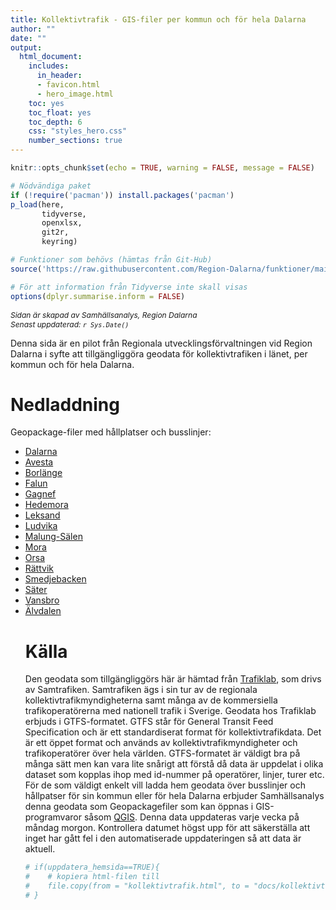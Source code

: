 ```yaml
---
title: Kollektivtrafik - GIS-filer per kommun och för hela Dalarna
author: ""
date: ""
output: 
  html_document:
    includes:
      in_header: 
      - favicon.html
      - hero_image.html
    toc: yes
    toc_float: yes
    toc_depth: 6
    css: "styles_hero.css"
    number_sections: true
---
```


```r
knitr::opts_chunk$set(echo = TRUE, warning = FALSE, message = FALSE)

# Nödvändiga paket
if (!require('pacman')) install.packages('pacman')
p_load(here,
       tidyverse,
       openxlsx,
       git2r,
       keyring)

# Funktioner som behövs (hämtas från Git-Hub)
source('https://raw.githubusercontent.com/Region-Dalarna/funktioner/main/func_API.R')

# För att information från Tidyverse inte skall visas
options(dplyr.summarise.inform = FALSE)


```

<p style = "font-size:12px">
<i>Sidan är skapad av Samhällsanalys, Region Dalarna<br>
Senast uppdaterad: `r Sys.Date()`</i>
</p>

Denna sida är en pilot från Regionala utvecklingsförvaltningen vid Region Dalarna i syfte att tillgängliggöra geodata för kollektivtrafiken i länet, per kommun och för hela Dalarna. 
<br>

# Nedladdning

Geopackage-filer med hållplatser och busslinjer:

<ul>

<li> [Dalarna](https://github.com/Region-Dalarna/kollektivtrafik_gisfiler/raw/refs/heads/main/gis-filer/Kollektivtrafik_Dalarna.gpkg) </li>

<li> [Avesta](https://github.com/Region-Dalarna/kollektivtrafik_gisfiler/raw/refs/heads/main/gis-filer/Kollektivtrafik_Avesta.gpkg) </li>
    
<li> [Borlänge](https://github.com/Region-Dalarna/kollektivtrafik_gisfiler/raw/refs/heads/main/gis-filer/Kollektivtrafik_Borlange.gpkg) </li>

<li> [Falun](https://github.com/Region-Dalarna/kollektivtrafik_gisfiler/raw/refs/heads/main/gis-filer/Kollektivtrafik_Falun.gpkg) </li>

<li> [Gagnef](https://github.com/Region-Dalarna/kollektivtrafik_gisfiler/raw/refs/heads/main/gis-filer/Kollektivtrafik_Gagnef.gpkg) </li>

<li> [Hedemora](https://github.com/Region-Dalarna/kollektivtrafik_gisfiler/raw/refs/heads/main/gis-filer/Kollektivtrafik_Hedemora.gpkg) </li>

<li> [Leksand](https://github.com/Region-Dalarna/kollektivtrafik_gisfiler/raw/refs/heads/main/gis-filer/Kollektivtrafik_Leksand.gpkg) </li>

<li> [Ludvika](https://github.com/Region-Dalarna/kollektivtrafik_gisfiler/raw/refs/heads/main/gis-filer/Kollektivtrafik_Ludvika.gpkg) </li>

<li> [Malung-Sälen](https://github.com/Region-Dalarna/kollektivtrafik_gisfiler/raw/refs/heads/main/gis-filer/Kollektivtrafik_Malung-Salen.gpkg) </li>

<li> [Mora](https://github.com/Region-Dalarna/kollektivtrafik_gisfiler/raw/refs/heads/main/gis-filer/Kollektivtrafik_Mora.gpkg) </li>

<li> [Orsa](https://github.com/Region-Dalarna/kollektivtrafik_gisfiler/raw/refs/heads/main/gis-filer/Kollektivtrafik_Orsa.gpkg) </li>

<li> [Rättvik](https://github.com/Region-Dalarna/kollektivtrafik_gisfiler/raw/refs/heads/main/gis-filer/Kollektivtrafik_Rattvik.gpkg) </li>

<li> [Smedjebacken](https://github.com/Region-Dalarna/kollektivtrafik_gisfiler/raw/refs/heads/main/gis-filer/Kollektivtrafik_Smedjebacken.gpkg) </li>

<li> [Säter](https://github.com/Region-Dalarna/kollektivtrafik_gisfiler/raw/refs/heads/main/gis-filer/Kollektivtrafik_Sater.gpkg) </li>

<li> [Vansbro](https://github.com/Region-Dalarna/kollektivtrafik_gisfiler/raw/refs/heads/main/gis-filer/Kollektivtrafik_Vansbro.gpkg) </li>

<li> [Älvdalen](https://github.com/Region-Dalarna/kollektivtrafik_gisfiler/raw/refs/heads/main/gis-filer/Kollektivtrafik_Alvdalen.gpkg) </li>

# Källa

Den geodata som tillgängliggörs här är hämtad från [Trafiklab](https://www.trafiklab.se/sv/), som drivs av Samtrafiken. Samtrafiken ägs i sin tur av de regionala kollektivtrafikmyndigheterna samt många av de kommersiella trafikoperatörerna med nationell trafik i Sverige. Geodata hos Trafiklab erbjuds i GTFS-formatet. GTFS står för General Transit Feed Specification och är ett standardiserat format för kollektivtrafikdata. Det är ett öppet format och används av kollektivtrafikmyndigheter och trafikoperatörer över hela världen. GTFS-formatet är väldigt bra på många sätt men kan vara lite snårigt att förstå då data är uppdelat i olika dataset som kopplas ihop med id-nummer på operatörer, linjer, turer etc. För de som väldigt enkelt vill ladda hem geodata över busslinjer och hållpatser för sin kommun eller för hela Dalarna erbjuder Samhällsanalys denna geodata som Geopackagefiler som kan öppnas i GIS-programvaror såsom [QGIS](www.qgis.org). Denna data uppdateras varje vecka på måndag morgon. Kontrollera datumet högst upp för att säkerställa att inget har gått fel i den automatiserade uppdateringen så att data är aktuell.

```r

# if(uppdatera_hemsida==TRUE){
#    # kopiera html-filen till
#    file.copy(from = "kollektivtrafik.html", to = "docs/kollektivtrafik.html", overwrite = TRUE)
# }

```
